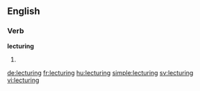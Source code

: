 ==English==

===Verb===
'''lecturing'''

# {{present participle of|lecture}}

[[de:lecturing]]
[[fr:lecturing]]
[[hu:lecturing]]
[[simple:lecturing]]
[[sv:lecturing]]
[[vi:lecturing]]